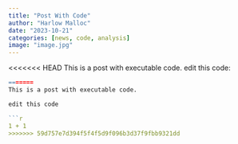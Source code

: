 ```yaml
---
title: "Post With Code"
author: "Harlow Malloc"
date: "2023-10-21"
categories: [news, code, analysis]
image: "image.jpg"
---
```


<<<<<<< HEAD
This is a post with executable code. edit this code:

```r

=======
This is a post with executable code.

edit this code

```r
1 + 1
>>>>>>> 59d757e7d394f5f4f5d9f096b3d37f9fbb9321dd
```
